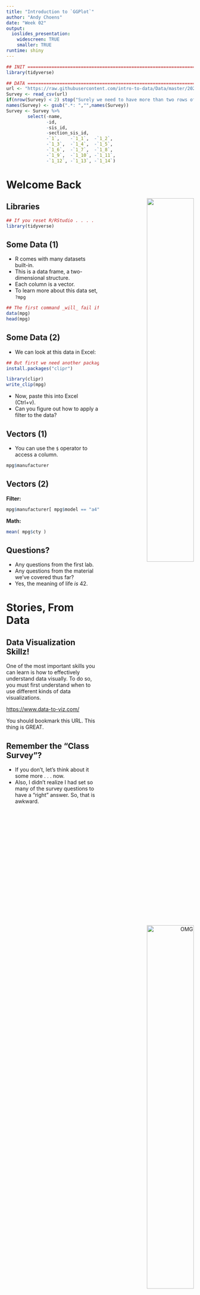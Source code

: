 ```yaml
---
title: "Introduction to `GGPlot`"
author: "Andy Choens"
date: "Week 02"
output:
  ioslides_presentation:
    widescreen: TRUE
    smaller: TRUE
runtime: shiny
---
```


```r

## INIT ========================================================================
library(tidyverse)

## DATA ========================================================================
url <- "https://raw.githubusercontent.com/intro-to-data/Data/master/2020/ClassSurvey.csv"
Survey <- read_csv(url)
if(nrow(Survey) < 2) stop("Surely we need to have more than two rows of data!")
names(Survey) <- gsub(".*: ","",names(Survey))
Survey <- Survey %>%
        select(-name,
               -id,
               -sis_id,
               -section_sis_id,
               -`1`,    -`1_1`,  -`1_2`,
               -`1_3`,  -`1_4`,  -`1_5`,
               -`1_6`,  -`1_7`,  -`1_8`,
               -`1_9`,  -`1_10`, -`1_11`,
               -`1_12`, -`1_13`, -`1_14`)
```



# Welcome Back

<div style="margin:auto; text-align:right;">
<img src="https://imgs.xkcd.com/comics/drinking_fountains.png" align="right" width="50%">
</div>


## Libraries

```r
## If you reset R/RStudio . . . . 
library(tidyverse)
```


## Some Data (1)

- R comes with many datasets built-in.
- This is a data frame, a two-dimensional structure.
- Each column is a vector.
- To learn more about this data set, `?mpg`

```r
## The first command _will_ fail if you haven't loaded the tidyverse.
data(mpg)
head(mpg)
```


## Some Data (2)

- We can look at this data in Excel:

```r
## But first we need another package:
install.packages("clipr")
```

```r
library(clipr)
write_clip(mpg)
```

- Now, paste this into Excel (Ctrl+v).
- Can you figure out how to apply a filter to the data?


## Vectors (1)
  
- You can use the `$` operator to access a column.

```r
mpg$manufacturer
```


## Vectors (2)

**Filter:**

```r
mpg$manufacturer[ mpg$model == "a4" ]
```

**Math:**

```r
mean( mpg$cty )
```

## Questions?

- Any questions from the first lab. 
- Any questions from the material we've covered thus far?
- Yes, the meaning of life _is_ 42.

# Stories, From Data

<div style="margin:auto; text-align:right;">
<img src="https://imgs.xkcd.com/comics/data.png" alt="OMG" align="right" width="50%">
</div>


## Data Visualization Skillz!

One of the most important skills you can learn is how to effectively understand
data visually. To do so, you must first understand when to use different kinds
of data visualizations.

[https://www.data-to-viz.com/](https://www.data-to-viz.com/)

You should bookmark this URL. This thing is GREAT.

## Remember the "Class Survey"?

- If you don't, let's think about it some more . . . now.
- Also, I didn't realize I had set so many of the survey questions to have a "right" answer. So, that is awkward.

<img src="https://raw.githubusercontent.com/intro-to-data/Lectures/master/Week%2002/awkward.png" align="center" width = "100%">

## What year are you in at ACPHS?

- Select the option that best describes where you are in your educational
journey.
   - 1st Year (Freshman)
   - 2nd Year (Sophmore)
   - 3rd Year (Junior)
   - 4th Year (Senior)
   - 5+ (You like it here)
   - 999 (Grad School)

What would be the best way to show this data?

- As a table?
- As a chart?

## What year are you in at ACPHS? (1)

### Cross tab

```r
## Don't worry about the code right now. We will learn how to do this.
## Also, the column names coming out of the Canvas tool are, challenging.
Survey %>% 
  group_by(Year = `What year are you in at ACPHS?\nSelect the option that best describes where you are in your educational journey.`) %>% 
  summarize(N = n()) %>% 
  mutate("%" = round(100*N/sum(N),1))

```


## What year are you in at ACPHS? (2)

### Visualized, Counts

```r
## Don't worry about the code right now. We will learn how to do this.
## Also, the column names coming out of the Canvas tool are, challenging.
ggplot(Survey, mapping = aes(x = `What year are you in at ACPHS?\nSelect the option that best describes where you are in your educational journey.`)) +
  labs(y = "Count", x="Year In School") +
  geom_bar(fill="darkred")
```

## What year are you in at ACPHS? (2)

### Visualized, Percent

```r
## Don't worry about the code right now. We will learn how to do this.
## Also, the column names coming out of the Canvas tool are, challenging.
ggplot(Survey, mapping = aes(x = `What year are you in at ACPHS?\nSelect the option that best describes where you are in your educational journey.`)) +
  geom_bar(aes(y = 100*(..count..)/sum(..count..)), fill="darkred") +
  labs(y = "Percent", x="Year In School") +
  ylim(0,100)
```

## What is your current age? (1)

- Provide an integer answer (no decimals or fractions).

- As a table?
- As a chart?

## What is your current age? (2)

### Cross tab

```r
## Don't worry about the code right now. We will learn how to do this.
## Also, the column names coming out of the Canvas tool are, challenging.
Survey %>% 
  group_by("Current Age" = `What is your current age?\nProvide an integer answer (no decimals or fractions).`) %>% 
  summarize(N = n()) %>% 
  mutate("%" = round(100*N/sum(N),1))

```


## What is your current age? (3)

### Visualized, Counts

```r
## Don't worry about the code right now. We will learn how to do this.
## Also, the column names coming out of the Canvas tool are, challenging.
ggplot(Survey, mapping = aes(x = `What is your current age?\nProvide an integer answer (no decimals or fractions).`)) +
  geom_histogram(fill="darkred")
```


## What is your current age? (4)

### Visualized, Density

```r
## Don't worry about the code right now. We will learn how to do this.
## Also, the column names coming out of the Canvas tool are, challenging.
ggplot(Survey, mapping = aes(x = `What is your current age?\nProvide an integer answer (no decimals or fractions).`)) +
  geom_density(fill="darkred")
```


## What is your current age By Year in School (1)

- What if I wanted to compare (visually) the age of students by their year in
school?
- How could I do that?


## What is your current age By Year in School (2)

### Visualized, Box plot

```r
## Don't worry about the code right now. We will learn how to do this.
## Also, the column names coming out of the Canvas tool are, challenging.
ggplot(Survey, mapping = aes(x = factor(`What year are you in at ACPHS?\nSelect the option that best describes where you are in your educational journey.`), y = `What is your current age?\nProvide an integer answer (no decimals or fractions).`)) +
  geom_boxplot(color="darkred") +
  geom_jitter(width = 0.2) +
  labs(x = "Year in School", y = "Age In Year")
```


## Are You Telling The Truth With Your Data?

<div style="text-align:center">
<img src="https://raw.githubusercontent.com/intro-to-data/Lectures/master/Week%2002/weight2.jpeg" width="75%">
</div>

- Don't overstate change. This is often done with percentages.

# GGPLOT

<div style="margin:auto; text-align:right;">
<img src="https://cran.r-project.org/Rlogo.svg" align="right" width="50%">
</div>


## Load Your library

```r
library(tidyverse)
```

- Now that we've thought about the KINDS of graphs we can do, let's actually
draw some.
- The slides go into great detail regarding how to graph this data in
R/`GGplot`. And we have put the data into Excel. Help me remember to show you
how to do a graph or two in Excel before the night is over. It isn't hard.

## Graphing

```r
## This is slightly different from what is shown in the book.
ggplot(data = mpg, mapping = aes(x = displ, y = hwy)) + 
  geom_point(color = "blue")
```

## A Tale of Two Axes

- What do we call the variable on the X Axis?
- What do we call the variable on the Y Axis?
- What are we implying about these two factors?

```r
ggplot(data = mpg, mapping = aes(x = displ, y = hwy)) + 
  geom_point(color = "blue", size = 2)
```


## Bar Graphs (N Count)

```r
# Note the difference between color and fill.
ggplot(data = mpg, mapping = aes(x = manufacturer)) + 
    geom_bar(fill = "royalblue") +
    labs(x = "Manufacturer", y = "Count") +
    theme(axis.text.x = element_text(angle = 90, hjust = 1, vjust = .45))
```


## Histogram (1)

```r
# Note the difference between color and fill.
# bins defaults to 30 There is no perfect right answer.
ggplot(data = mpg, mapping = aes(x = cty)) + 
    geom_histogram(bins = 10, fill = "darkgreen", color="lightgray", size=1.5)
```

## Histogram (2)

- `geom_histogram` has a variable called `bins`, which sets the number of bars
in the histogram.
- This is different from a bar chart, where the number of bars is determined
on the number of factors in the columns.
- How do we know what to set the bins to?

There are standards:

- [https://en.wikipedia.org/wiki/Histogram#Number_of_bins_and_width](https://en.wikipedia.org/wiki/Histogram#Number_of_bins_and_width)
- Square-root choice: `r sqrt(length(mpg$cty))`
this case.)
- Sturges' formula (<img src="https://wikimedia.org/api/rest_v1/media/math/render/svg/c020d823eb7a197d7db70bc66f8189c2ed7782b8">): `r log2(length(mpg$cty))+1`
- And on, and on, and on.
- With this many standards, you may be forgiven for thinking there is no
standard.
- And you would be right. The question is really this - what are you trying to
show about the distribution of the data?

## Histogram (3)

```r

sliderInput("n_breaks", "Number of bins:",
              min = 0, max = 100, value = 10, step = 10)

renderPlot({
  ggplot(data = mpg, mapping = aes(x = cty)) + 
    geom_histogram(bins = input$n_breaks, fill = "darkgreen", color="lightgray", size=1.5)
  })
```

## Density Plot (1)

```r
## Can I have a round of applause for this color
ggplot(data = mpg, mapping = aes(x = cty)) + 
    geom_density(fill = "palegreen4", alpha = .5, size=1.5)
```


## Density Plot (2)

- These have a similar "challenge".
- Although they seem simple, the smoothing bandwidth has a similar affect on the
resulting graph.
- However, the "standard" is a bit more of a standard.
- [https://en.wikipedia.org/wiki/Kernel_density_estimation#A_rule-of-thumb_bandwidth_estimator](https://en.wikipedia.org/wiki/Kernel_density_estimation#A_rule-of-thumb_bandwidth_estimator)


## Density Plot (3)

```r

sliderInput("bw", "Smoothing Bandwidth:",
              min = 0, max = 2, value = 1, step = .125)

renderPlot({
    ggplot(data = mpg, mapping = aes(x = cty)) + 
        geom_density(fill = "palegreen4", alpha = .5, size=1.5, bw = input$bw)
  })
```


## Scatter Plots

```r
ggplot(data = mpg, mapping = aes(x = displ, y = hwy)) + 
  geom_point(color = "tomato2", size = 2)
```

- It is work revisiting: What is the X-Axis and what is the Y-Axis?

## Regression Line

```r
ggplot(data = mpg, mapping = aes(x = displ, y = hwy)) + 
   geom_point(color = "steelblue", size = 2) +
   geom_smooth(method = "lm", color="maroon", size = 1.5)
```


## Facets

```r
ggplot(data = mpg, mapping = aes(x = displ, y = hwy)) + 
   geom_point(color = "steelblue", size = 2) +
   geom_smooth(method = "lm", color="maroon", size = 1.5) +
   facet_wrap(~class, nrow = 2)
```

## Correlation Plot

```r
## Slightly tougher
library(GGally)
ggcorr(mpg, label = TRUE)
```

- This was not in the book.
- But it is useful.
- We need to unpack this a little. First, what is this telling us and how might
it be useful?

```r
cor(mpg$cty, mpg$hwy)
```


## Useful

<div style="float:left; width:45%;">

```r
colors()
```

</div>

<div style="float:right; width:45%;">

```r
data()
```

</div>

## Useful Links:

- [https://www.tidyverse.org/](https://www.tidyverse.org/)
- [https://ggplot2.tidyverse.org/index.html](https://ggplot2.tidyverse.org/index.html)

# Questions?
